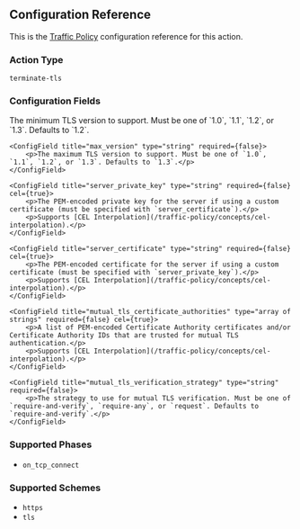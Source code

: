 
## Configuration Reference

This is the [Traffic Policy](/docs/traffic-policy/) configuration reference for this action.

### Action Type

`terminate-tls`

### Configuration Fields

<Config>
    <ConfigField title="min_version" type="string" required={false}>
        <p>The minimum TLS version to support. Must be one of `1.0`, `1.1`, `1.2`, or `1.3`. Defaults to `1.2`.</p>
    </ConfigField>

    <ConfigField title="max_version" type="string" required={false}>
        <p>The maximum TLS version to support. Must be one of `1.0`, `1.1`, `1.2`, or `1.3`. Defaults to `1.3`.</p>
    </ConfigField>

    <ConfigField title="server_private_key" type="string" required={false} cel={true}>
        <p>The PEM-encoded private key for the server if using a custom certificate (must be specified with `server_certificate`).</p>
        <p>Supports [CEL Interpolation](/traffic-policy/concepts/cel-interpolation).</p>
    </ConfigField>

    <ConfigField title="server_certificate" type="string" required={false} cel={true}>
        <p>The PEM-encoded certificate for the server if using a custom certificate (must be specified with `server_private_key`).</p>
        <p>Supports [CEL Interpolation](/traffic-policy/concepts/cel-interpolation).</p>
    </ConfigField>

    <ConfigField title="mutual_tls_certificate_authorities" type="array of strings" required={false} cel={true}>
        <p>A list of PEM-encoded Certificate Authority certificates and/or Certificate Authority IDs that are trusted for mutual TLS authentication.</p>
        <p>Supports [CEL Interpolation](/traffic-policy/concepts/cel-interpolation).</p>
    </ConfigField>

    <ConfigField title="mutual_tls_verification_strategy" type="string" required={false}>
        <p>The strategy to use for mutual TLS verification. Must be one of `require-and-verify`, `require-any`, or `request`. Defaults to `require-and-verify`.</p>
    </ConfigField>

</Config>

### Supported Phases

- `on_tcp_connect`

### Supported Schemes

- `https`
- `tls`
